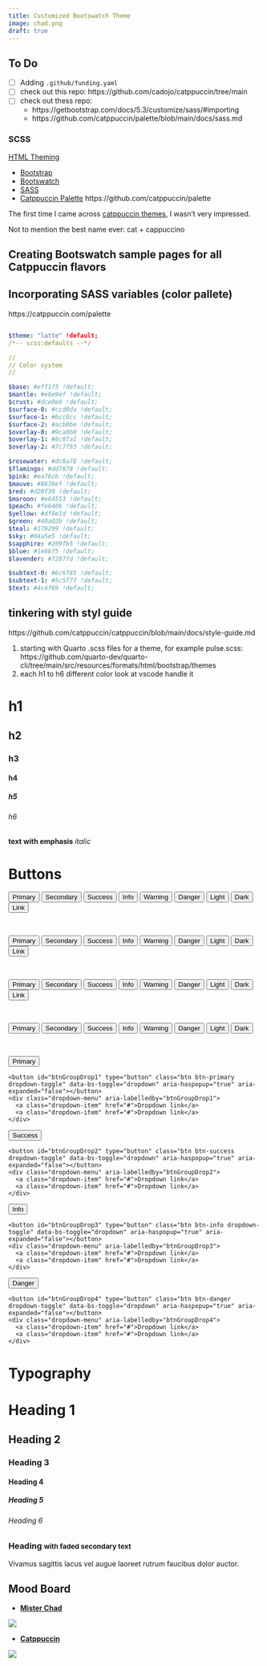 ```yaml
---
title: Customized Bootswatch Theme
image: chad.png
draft: true
---
```


::: {.callout-info}

# To Do

- [ ] Adding `.github/funding.yaml`
- [ ] check out this repo: https://github.com/cadojo/catppuccin/tree/main
- [ ] check out thess repo:
  - https://getbootstrap.com/docs/5.3/customize/sass/#importing
  - https://github.com/catppuccin/palette/blob/main/docs/sass.md

### SCSS

[HTML Theming](https://quarto.org/docs/output-formats/html-themes.html)

- [Bootstrap](https://getbootstrap.com/)
- [Bootswatch](https://bootswatch.com/)
- [SASS](https://sass-lang.com/)
- [Catppuccin Palette](https://catppuccin.com/palette) https://github.com/catppuccin/palette

:::

The first time I came across [catppuccin themes](https://catppuccin.com/), I wasn’t very impressed.

Not to mention the best name ever: cat + cappuccino

## Creating Bootswatch sample pages for all Catppuccin flavors

## Incorporating SASS variables (color pallete)

https://catppuccin.com/palette

```yaml

$theme: "latte" !default;
/*-- scss:defaults --*/

//
// Color system
//

$base: #eff1f5 !default;
$mantle: #e6e9ef !default;
$crust: #dce0e8 !default;
$surface-0: #ccd0da !default;
$surface-1: #bcc0cc !default;
$surface-2: #acb0be !default;
$overlay-0: #9ca0b0 !default;
$overlay-1: #8c8fa1 !default;
$overlay-2: #7c7f93 !default;

$rosewater: #dc8a78 !default;
$flamingo: #dd7878 !default;
$pink: #ea76cb !default;
$mauve: #8839ef !default;
$red: #d20f39 !default;
$maroon: #e64553 !default;
$peach: #fe640b !default;
$yellow: #df8e1d !default;
$green: #40a02b !default;
$teal: #179299 !default;
$sky: #04a5e5 !default;
$sapphire: #209fb5 !default;
$blue: #1e66f5 !default;
$lavender: #7287fd !default;

$subtext-0: #6c6f85 !default;
$subtext-1: #5c5f77 !default;
$text: #4c4f69 !default;
```

## tinkering with styl guide

https://github.com/catppuccin/catppuccin/blob/main/docs/style-guide.md

1. starting with Quarto .scss files for a theme, for example pulse.scss: https://github.com/quarto-dev/quarto-cli/tree/main/src/resources/formats/html/bootstrap/themes
3. each h1 to h6 different color look at vscode handle it

# h1
## h2
### h3
#### h4
##### h5
###### h6

**text with emphasis**
_italic_

# Buttons

<button type="button" class="btn btn-primary">Primary</button>
<button type="button" class="btn btn-secondary">Secondary</button>
<button type="button" class="btn btn-success">Success</button>
<button type="button" class="btn btn-info">Info</button>
<button type="button" class="btn btn-warning">Warning</button>
<button type="button" class="btn btn-danger">Danger</button>
<button type="button" class="btn btn-light">Light</button>
<button type="button" class="btn btn-dark">Dark</button>
<button type="button" class="btn btn-link">Link</button>

<br>

<button type="button" class="btn btn-primary disabled">Primary</button>
<button type="button" class="btn btn-secondary disabled">Secondary</button>
<button type="button" class="btn btn-success disabled">Success</button>
<button type="button" class="btn btn-info disabled">Info</button>
<button type="button" class="btn btn-warning disabled">Warning</button>
<button type="button" class="btn btn-danger disabled">Danger</button>
<button type="button" class="btn btn-light disabled">Light</button>
<button type="button" class="btn btn-dark disabled">Dark</button>
<button type="button" class="btn btn-link disabled">Link</button>

<br>

<button type="button" class="btn btn-primary disabled">Primary</button>
<button type="button" class="btn btn-secondary disabled">Secondary</button>
<button type="button" class="btn btn-success disabled">Success</button>
<button type="button" class="btn btn-info disabled">Info</button>
<button type="button" class="btn btn-warning disabled">Warning</button>
<button type="button" class="btn btn-danger disabled">Danger</button>
<button type="button" class="btn btn-light disabled">Light</button>
<button type="button" class="btn btn-dark disabled">Dark</button>
<button type="button" class="btn btn-link disabled">Link</button>

<br>

<button type="button" class="btn btn-outline-primary">Primary</button>
<button type="button" class="btn btn-outline-secondary">Secondary</button>
<button type="button" class="btn btn-outline-success">Success</button>
<button type="button" class="btn btn-outline-info">Info</button>
<button type="button" class="btn btn-outline-warning">Warning</button>
<button type="button" class="btn btn-outline-danger">Danger</button>
<button type="button" class="btn btn-outline-light">Light</button>
<button type="button" class="btn btn-outline-dark">Dark</button>

<br>

<div class="btn-group" role="group" aria-label="Button group with nested dropdown">
  <button type="button" class="btn btn-primary">Primary</button>
  <div class="btn-group" role="group">
    <button id="btnGroupDrop1" type="button" class="btn btn-primary dropdown-toggle" data-bs-toggle="dropdown" aria-haspopup="true" aria-expanded="false"></button>
    <div class="dropdown-menu" aria-labelledby="btnGroupDrop1">
      <a class="dropdown-item" href="#">Dropdown link</a>
      <a class="dropdown-item" href="#">Dropdown link</a>
    </div>
  </div>
</div>
<div class="btn-group" role="group" aria-label="Button group with nested dropdown">
  <button type="button" class="btn btn-success">Success</button>
  <div class="btn-group" role="group">
    <button id="btnGroupDrop2" type="button" class="btn btn-success dropdown-toggle" data-bs-toggle="dropdown" aria-haspopup="true" aria-expanded="false"></button>
    <div class="dropdown-menu" aria-labelledby="btnGroupDrop2">
      <a class="dropdown-item" href="#">Dropdown link</a>
      <a class="dropdown-item" href="#">Dropdown link</a>
    </div>
  </div>
</div>
<div class="btn-group" role="group" aria-label="Button group with nested dropdown">
  <button type="button" class="btn btn-info">Info</button>
  <div class="btn-group" role="group">
    <button id="btnGroupDrop3" type="button" class="btn btn-info dropdown-toggle" data-bs-toggle="dropdown" aria-haspopup="true" aria-expanded="false"></button>
    <div class="dropdown-menu" aria-labelledby="btnGroupDrop3">
      <a class="dropdown-item" href="#">Dropdown link</a>
      <a class="dropdown-item" href="#">Dropdown link</a>
    </div>
  </div>
</div>
<div class="btn-group" role="group" aria-label="Button group with nested dropdown">
  <button type="button" class="btn btn-danger">Danger</button>
  <div class="btn-group" role="group">
    <button id="btnGroupDrop4" type="button" class="btn btn-danger dropdown-toggle" data-bs-toggle="dropdown" aria-haspopup="true" aria-expanded="false"></button>
    <div class="dropdown-menu" aria-labelledby="btnGroupDrop4">
      <a class="dropdown-item" href="#">Dropdown link</a>
      <a class="dropdown-item" href="#">Dropdown link</a>
    </div>
  </div>
</div>

# Typography

<h1>Heading 1</h1>
<h2>Heading 2</h2>
<h3>Heading 3</h3>
<h4>Heading 4</h4>
<h5>Heading 5</h5>
<h6>Heading 6</h6>
<h3>
  Heading
  <small class="text-body-secondary">with faded secondary text</small>
</h3>
<p class="lead">Vivamus sagittis lacus vel augue laoreet rutrum faucibus dolor auctor.</p>

## Mood Board

- **[Mister Chad](https://mister-chad.com/welcome)**

![](images/chad.png)

- **[Catppuccin](https://catppuccin.com/)**

![](images/catppuccin.png)
